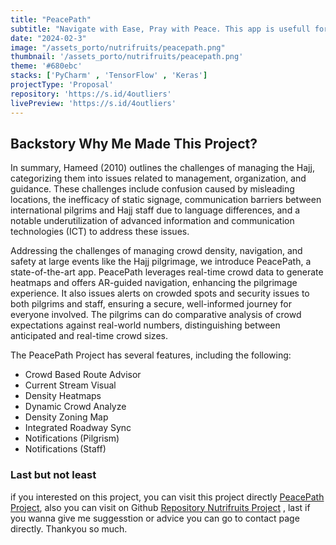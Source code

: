 ```yaml
---
title: "PeacePath"
subtitle: "Navigate with Ease, Pray with Peace. This app is usefull for Pilgrism for navigate the umrah and hajj experience"
date: "2024-02-3"
image: "/assets_porto/nutrifruits/peacepath.png"
thumbnail: '/assets_porto/nutrifruits/peacepath.png'
theme: '#680ebc'
stacks: ['PyCharm' , 'TensorFlow' , 'Keras']
projectType: 'Proposal'
repository: 'https://s.id/4outliers'
livePreview: 'https://s.id/4outliers'
---
```


## Backstory Why Me Made This Project?

In summary, Hameed (2010) outlines the challenges of managing the Hajj, categorizing them into issues related to management, organization, and guidance. These challenges include confusion caused by misleading locations, the inefficacy of static signage, communication barriers between international pilgrims and Hajj staff due to language differences, and a notable underutilization of advanced information and communication technologies (ICT) to address these issues.

Addressing the challenges of managing crowd density, navigation, and safety at large events like the Hajj pilgrimage, we introduce PeacePath, a state-of-the-art app. PeacePath leverages real-time crowd data to generate heatmaps and offers AR-guided navigation, enhancing the pilgrimage experience. It also issues alerts on crowded spots and security issues to both pilgrims and staff, ensuring a secure, well-informed journey for everyone involved. The pilgrims can do comparative analysis of crowd expectations against real-world numbers, distinguishing between anticipated and real-time crowd sizes.

The PeacePath Project has several features, including the following:
  - Crowd Based Route Advisor
  - Current Stream Visual
  - Density Heatmaps
  - Dynamic Crowd Analyze
  - Density Zoning Map
  - Integrated Roadway Sync
  - Notifications (Pilgrism)
  - Notifications (Staff)

### Last but not least

if you interested on this project, you can visit this project directly [PeacePath Project](https://s.id/4outliers), also you can visit on Github [Repository Nutrifruits Project](https://github.com/ZnovandaP/nutrifruits) , last if you wanna give me suggesstion or advice you can go to contact page directly. Thankyou so much.  
